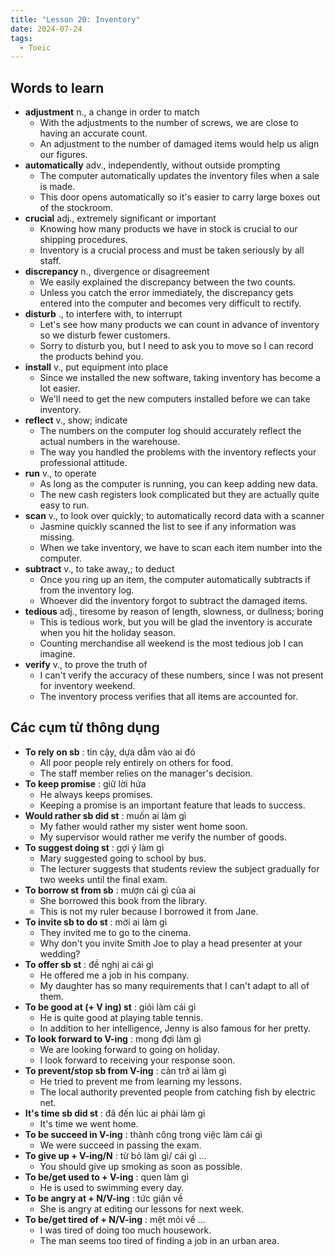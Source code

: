```yaml
---
title: "Lesson 20: Inventory"
date: 2024-07-24
tags:
  - Toeic
---
```

## Words to learn

- **adjustment** n., a change in order to match
  - With the adjustments to the number of screws, we are close to having an accurate count.
  - An adjustment to the number of damaged items would help us align our figures.
- **automatically** adv., independently, without outside prompting
  - The computer automatically updates the inventory files when a sale is made.
  - This door opens automatically so it's easier to carry large boxes out of the stockroom.
- **crucial** adj., extremely significant or important
  - Knowing how many products we have in stock is crucial to our shipping procedures.
  - Inventory is a crucial process and must be taken seriously by all staff.
- **discrepancy** n., divergence or disagreement
  - We easily explained the discrepancy between the two counts.
  - Unless you catch the error immediately, the discrepancy gets entered into the computer and becomes very difficult to rectify.
- **disturb** ., to interfere with, to interrupt
  - Let's see how many products we can count in advance of inventory so we disturb fewer customers.
  - Sorry to disturb you, but I need to ask you to move so I can record the products behind you.
- **install** v., put equipment into place
  - Since we installed the new software, taking inventory has become a lot easier.
  - We'll need to get the new computers installed before we can take inventory.
- **reflect** v., show; indicate
  - The numbers on the computer log should accurately reflect the actual numbers in the warehouse.
  - The way you handled the problems with the inventory reflects your professional attitude.
- **run** v., to operate
  - As long as the computer is running, you can keep adding new data.
  - The new cash registers look complicated but they are actually quite easy to run.
- **scan** v., to look over quickly; to automatically record data with a scanner
  - Jasmine quickly scanned the list to see if any information was missing.
  - When we take inventory, we have to scan each item number into the computer.
- **subtract** v., to take away,; to deduct
  - Once you ring up an item, the computer automatically subtracts if from the inventory log.
  - Whoever did the inventory forgot to subtract the damaged items.
- **tedious** adj., tiresome by reason of length, slowness, or dullness; boring
  - This is tedious work, but you will be glad the inventory is accurate when you hit the holiday season.
  - Counting merchandise all weekend is the most tedious job I can imagine.
- **verify** v., to prove the truth of
  - I can't verify the accuracy of these numbers, since I was not present for inventory weekend.
  - The inventory process verifies that all items are accounted for.
## Các cụm từ thông dụng

- **To rely on sb** : tin cậy, dựa dẫm vào ai đó
  - All poor people rely entirely on others for food.
  - The staff member relies on the manager's decision.
- **To keep promise** : giữ lời hứa
  - He always keeps promises.
  - Keeping a promise is an important feature that leads to success.
- **Would rather sb did st** : muốn ai làm gì
  - My father would rather my sister went home soon.
  - My supervisor would rather me verify the number of goods.
- **To suggest doing st** : gợi ý làm gì
  - Mary suggested going to school by bus.
  - The lecturer suggests that students review the subject gradually for two weeks until the final exam.
- **To borrow st from sb** : mượn cái gì của ai
  - She borrowed this book from the library.
  - This is not my ruler because I borrowed it from Jane.
- **To invite sb to do st** : mời ai làm gì
  - They invited me to go to the cinema.
  - Why don't you invite Smith Joe to play a head presenter at your wedding?
- **To offer sb st** : đề nghị ai cái gì
  - He offered me a job in his company.
  - My daughter has so many requirements that I can't adapt to all of them.
- **To be good at (+ V ing) st** : giỏi làm cái gì
  - He is quite good at playing table tennis.
  - In addition to her intelligence, Jenny is also famous for her pretty.
- **To look forward to V-ing** : mong đợi làm gì
  - We are looking forward to going on holiday.
  - I look forward to receiving your response soon.
- **To prevent/stop sb from V-ing** : cản trở ai làm gì
  - He tried to prevent me from learning my lessons.
  - The local authority prevented people from catching fish by electric net.
- **It's time sb did st** : đã đến lúc ai phải làm gì
  - It's time we went home.
- **To be succeed in V-ing** : thành công trong việc làm cái gì
  - We were succeed in passing the exam.
- **To give up + V-ing/N** : từ bỏ làm gì/ cái gì ...
  - You should give up smoking as soon as possible.
- **To be/get used to + V-ing** : quen làm gì
  - He is used to swimming every day.
- **To be angry at + N/V-ing** : tức giận về
  - She is angry at editing our lessons for next week.
- **To be/get tired of + N/V-ing** : mệt mỏi về ...
  - I was tired of doing too much housework.
  - The man seems too tired of finding a job in an urban area.
